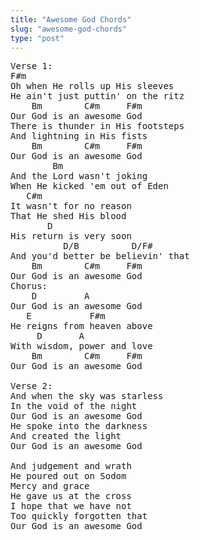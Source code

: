 ```yaml
---
title: "Awesome God Chords"
slug: "awesome-god-chords"
type: "post"
---
```


<pre>
Verse 1: 
F#m 
Oh when He rolls up His sleeves 
He ain't just puttin' on the ritz 
    Bm        C#m     F#m 
Our God is an awesome God 
There is thunder in His footsteps 
And lightning in His fists 
    Bm        C#m     F#m 
Our God is an awesome God
        Bm
And the Lord wasn't joking 
When He kicked 'em out of Eden 
   C#m
It wasn't for no reason 
That He shed His blood 
       D 
His return is very soon 
          D/B          D/F# 
And you'd better be believin' that 
    Bm        C#m     F#m 
Our God is an awesome God  
Chorus:
    D         A 
Our God is an awesome God 
   E           F#m         
He reigns from heaven above 
     D       A     
With wisdom, power and love 
    Bm        C#m     F#m 
Our God is an awesome God  
 
Verse 2: 
And when the sky was starless 
In the void of the night 
Our God is an awesome God  
He spoke into the darkness 
And created the light  
Our God is an awesome God 

And judgement and wrath 
He poured out on Sodom 
Mercy and grace 
He gave us at the cross  
I hope that we have not  
Too quickly forgotten that 
Our God is an awesome God
</pre>